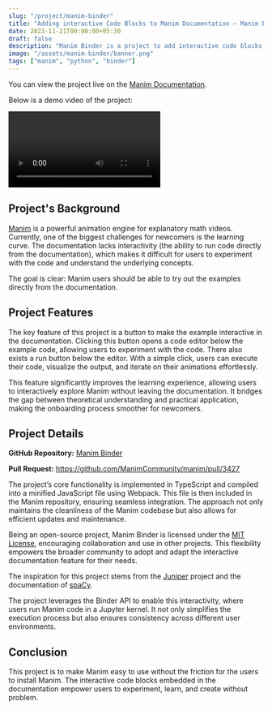 ```yaml
---
slug: "/project/manim-binder"
title: "Adding interactive Code Blocks to Manim Documentation — Manim Binder"
date: 2023-11-21T00:00:00+05:30
draft: false
description: "Manim Binder is a project to add interactive code blocks to Manim documentation. It allows users to run Manim code directly from the documentation."
image: "/assets/manim-binder/banner.png"
tags: ["manim", "python", "binder"]
---
```


You can view the project live on the
[Manim Documentation](https://docs.manim.community/en/stable/examples.html).

Below is a demo video of the project:

<video controls>  
  <source src="/assets/manim-binder/demo.mp4" type="video/mp4" />
</video>


## Project's Background

[Manim](https://manim.community) is a powerful animation engine for explanatory
math videos. Currently, one of the biggest challenges for newcomers is the
learning curve. The documentation lacks interactivity (the ability to run code
directly from the documentation), which makes it difficult for users to experiment
with the code and understand the underlying concepts.

The goal is clear: Manim users should be able to try out the examples directly
from the documentation.

## Project Features

The key feature of this project is a button to make the example interactive in
the documentation. Clicking this button opens a code editor below the example code,
allowing users to experiment with the code. There also exists a run button below the
editor. With a simple click, users can execute their code, visualize the output,
and iterate on their animations effortlessly.

This feature significantly improves the learning experience, allowing users to
interactively explore Manim without leaving the documentation. It bridges the
gap between theoretical understanding and practical application, making the onboarding
process smoother for newcomers.

## Project Details

**GitHub Repository:** [Manim Binder](https://github.com/naveen521kk/manim-binder)

**Pull Request:** https://github.com/ManimCommunity/manim/pull/3427

The project’s core functionality is implemented in TypeScript and compiled into
a minified JavaScript file using Webpack. This file is then included in the Manim
repository, ensuring seamless integration. The approach not only maintains the
cleanliness of the Manim codebase but also allows for efficient updates and
maintenance.

Being an open-source project, Manim Binder is licensed under the 
[MIT License](https://github.com/naveen521kk/manim-binder/blob/main/LICENSE),
encouraging collaboration and use in other projects. This flexibility empowers
the broader community to adopt and adapt the interactive documentation feature
for their needs.

The inspiration for this project stems from the
[Juniper](https://github.com/ines/juniper) project and the
documentation of [spaCy](https://spacy.io/).

The project leverages the Binder API to enable this interactivity, where
users run Manim code in a Jupyter kernel. It not only simplifies the execution
process but also ensures consistency across different user environments.

## Conclusion

This project is to make Manim easy to use without the friction for the users
to install Manim. The interactive code blocks embedded in the documentation
empower users to experiment, learn, and create without problem.
